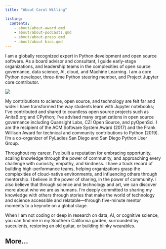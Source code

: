 ```yaml
---
title: "About Carol Willing"

listing:
  contents:
    - about/about-award.qmd
    - about/about-podcasts.qmd
    - about/about-press.qmd
    - about/about-bios.qmd
---
```


I am a globally recognized expert in Python development and open source
software. As a board advisor and consultant, I guide early-stage organizations,
and leadership teams in the complexities of open source governance, data science, AI,
cloud, and Machine Learning. I am a core Python developer, three-time Python
steering member, and Project Jupyter core contributor.

:::: {layout-ncol=2}

::: {#first-column}

![](static/images/images/headshot-2019.jpg)

:::

::: {#second-column}

My contributions to science, open source, and technology are felt far and wide: I have
transformed the way students learn with Jupyter notebooks; I’ve contributed and
shared to countless open source projects such as AnitaB.org and CPython; I’ve
advised many organizations in open source governance including Quansight Labs, CZI
Open Source, and pyOpenSci. I am the recipient of the ACM Software System
Award (2017) and the Frank Willison Award for technical and community contributions to
Python (2019). I’m a co-organizer of PyLadies San Diego and San Diego
Python User Group.

:::

::::

Throughout my career, I’ve built a reputation for embracing opportunity, scaling knowledge
through the power of community, and approaching every challenge with curiosity, empathy, and
kindness. I have a track record of building high-performance teams, helping organizations grasp
the complexities of cloud-native environments, and influencing others through mentorship. I
believe in the power of sharing, in the power of community. I also believe that through science
and technology and art, we can discover more about who we are as humans. I’m deeply
committed to sharing my knowledge with others through stories that make the world of
technology and science accessible and relatable—through five-minute mentor moments to a
keynote on a global stage.

When I am not coding or deep in research on data, AI, or cognitive science, you can find me in
my Southern California garden, surrounded by succulents, restoring an old guitar, or building
blinky wearables.

## More...
